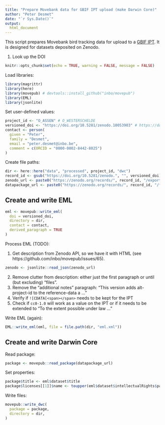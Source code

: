 ```yaml
---
title: "Prepare Movebank data for GBIF IPT upload (make Darwin Core)"
author: "Peter Desmet"
date: "`r Sys.Date()`"
output:
  html_document
---
```


This script prepares Movebank bird tracking data for upload to a [GBIF IPT](https://gbif.org/ipt). It is designed for datasets deposited on Zenodo.

1. Look up the DOI

```r
knitr::opts_chunk$set(echo = TRUE, warning = FALSE, message = FALSE)
```

Load libraries:

```r
library(magrittr)
library(here)
library(movepub) # devtools::install_github("inbo/movepub")
library(EML)
library(jsonlite)
```

Set user-defined values:

```r
project_id <- "O_ASSEN" # O_WESTERSCHELDE
versioned_doi <- "https://doi.org/10.5281/zenodo.10053903" # https://doi.org/10.5281/zenodo.5879096
contact <- person(
  given = "Peter",
  family = "Desmet",
  email = "peter.desmet@inbo.be",
  comment = c(ORCID = "0000-0002-8442-8025")
)
```

Create file paths:

```r
dir <- here::here("data", "processed", project_id, "dwc")
record_id <- gsub("https://doi.org/10.5281/zenodo.", "", versioned_doi)
zenodo_url <- paste0("https://zenodo.org/records/", record_id, "/export/json")
datapackage_url <- paste0("https://zenodo.org/records/", record_id, "/files/datapackage.json")
```

## Create and write EML

```r
eml <- movepub::write_eml(
  doi = versioned_doi,
  directory = dir,
  contact = contact,
  derived_paragraph = TRUE
)
```

Process EML (TODO):

1. Get description from Zenodo API, so we have it with HTML (see https://github.com/inbo/movepub/issues/65).

```r
zenodo <- jsonlite::read_json(zenodo_url)
```

2. Remove clutter from description: either just the first paragraph or until (but excluding) "files".
3. Remove the "additional notes" paragraph: "This version adds alt-project-id to the reference-data a ..."
4. Verify if `![CDATA[<span></span>` needs to be kept for the IPT
5. Check if `cc0-1.0` will work as a value on the IPT or if it needs to be extended to "To the extent possible under law ..."

Write EML (again):

```r
EML::write_eml(eml, file = file.path(dir, "eml.xml"))
```

## Create and write Darwin Core

Read package:

```r
package <- movepub::read_package(datapackage_url)
```

Set properties:

```r
package$title <- eml$dataset$title
package$licenses[[1]]$name <- toupper(eml$dataset$intellectualRights$para)
```

Write files:

```r
movepub::write_dwc(
  package = package,
  directory = dir,
)
```
